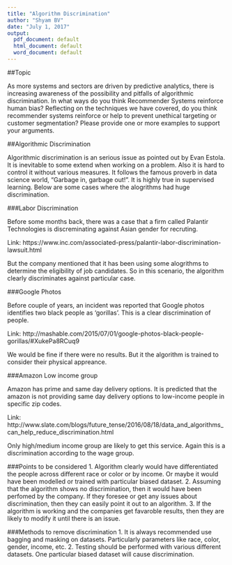 ```yaml
---
title: "Algorithm Discrimination"
author: "Shyam BV"
date: "July 1, 2017"
output:
  pdf_document: default
  html_document: default
  word_document: default
---
```


##Topic


As more systems and sectors are driven by predictive analytics, there is increasing awareness of the possibility and pitfalls of algorithmic discrimination. In what ways do you think Recommender Systems reinforce human bias? Reflecting on the techniques we have covered, do you think recommender systems reinforce or help to prevent unethical targeting or customer segmentation?  Please provide one or more examples to support your arguments.


##Algorithmic Discrimination


Algorithmic discrimination is an serious issue as pointed out by Evan Estola. It is inevitable  to some extend when working on a problem. Also it is hard to control it without various measures. It follows the famous proverb in data science world, "Garbage in, garbage out!". It is highly true in supervised learning. Below are some cases where the alogrithms had huge discrimination.

###Labor Discrimination

Before some months back, there was a case that a firm called Palantir Technologies is discreminating against Asian gender for recruting.

Link: https://www.inc.com/associated-press/palantir-labor-discrimination-lawsuit.html

But the company mentioned that it has been using some alogrithms to determine the eligibility of job candidates. So in this scenario, the algorithm clearly discriminates against particular case.

###Google Photos

Before couple of years, an incident was reported that Google photos identifies two black people as 'gorillas'. This is a clear discrimination of people. 


Link: http://mashable.com/2015/07/01/google-photos-black-people-gorillas/#XukePa8RCuq9

We would be fine if there were no results. But it the algorithm is trained to consider their physical appreance. 

###Amazon Low income group

Amazon has prime and same day delivery options. It is predicted that the amazon is not providing same day delivery options to low-income people in specific zip codes. 

Link: http://www.slate.com/blogs/future_tense/2016/08/18/data_and_algorithms_can_help_reduce_discrimination.html

Only high/medium income group are likely to get this service. Again this is a discrimination according to the wage group.


###Points to be considered
1. Algorithm clearly would have differentiated the people across different race or color or by income. Or maybe it would have been modelled or trained with particular biased dataset.
2. Assuming that the algorithm shows no discrimination, then it would have been perfomed by the company. If they foresee or get any issues about discrimination, then they can easily point it out to an algorithm. 
3. If the algorithm is working and the companies get favaroble results, then they are likely to modify it until there is an issue.

###Methods to remove discrimination
1. It is always recommended use bagging and masking on datasets. Particularly parameters like race, color, gender, income, etc.
2. Testing should be performed with various different datasets. One particular biased dataset will cause discrimination.



